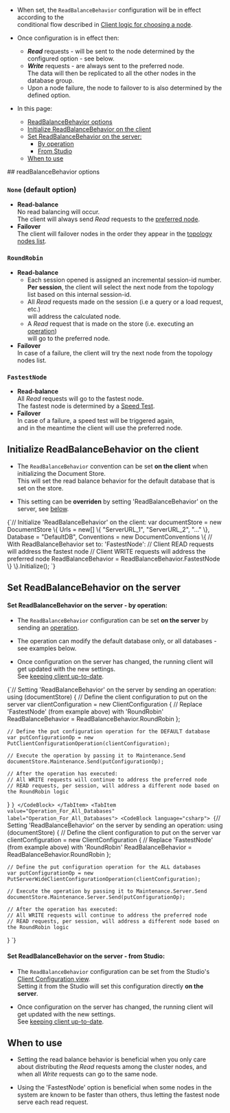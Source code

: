 
<Admonition type="note" title="">

* When set, the `ReadBalanceBehavior` configuration will be in effect according to the   
  conditional flow described in [Client logic for choosing a node](../../../client-api/configuration/load-balance/overview.mdx#client-logic-for-choosing-a-node).

* Once configuration is in effect then:  
  * **_Read_** requests - will be sent to the node determined by the configured option - see below.
  * **_Write_** requests - are always sent to the preferred node.  
    The data will then be replicated to all the other nodes in the database group. 
  * Upon a node failure, the node to failover to is also determined by the defined option.  

* In this page:
    * [ReadBalanceBehavior options](../../../client-api/configuration/load-balance/read-balance-behavior.mdx#readbalancebehavior-options)  
    * [Initialize ReadBalanceBehavior on the client](../../../client-api/configuration/load-balance/read-balance-behavior.mdx#initialize-readbalancebehavior-on-the-client)  
    * [Set ReadBalanceBehavior on the server:](../../../client-api/configuration/load-balance/read-balance-behavior.mdx#set-readbalancebehavior-on-the-server)  
        * [By operation](../../../client-api/configuration/load-balance/read-balance-behavior.mdx#set-readbalancebehavior-on-the-server---by-operation)  
        * [From Studio](../../../client-api/configuration/load-balance/read-balance-behavior.mdx#set-readbalancebehavior-on-the-server---from-studio)  
    * [When to use](../../../client-api/configuration/load-balance/read-balance-behavior.mdx#when-to-use)
     
</Admonition>
## readBalanceBehavior options 

### `None` (default option)

  * **Read-balance**  
    No read balancing will occur.  
    The client will always send _Read_ requests to the [preferred node](../../../client-api/configuration/load-balance/overview.mdx#the-preferred-node).
  * **Failover**  
    The client will failover nodes in the order they appear in the [topology nodes list](../../../studio/database/settings/manage-database-group.mdx#database-group-topology---actions).
### `RoundRobin`

* **Read-balance**
  * Each session opened is assigned an incremental session-id number.  
    **Per session**, the client will select the next node from the topology list based on this internal session-id.  
  * All _Read_ requests made on the session (i.e a query or a load request, etc.)  
    will address the calculated node.  
  * A _Read_ request that is made on the store (i.e. executing an [operation](../../../client-api/operations/what-are-operations.mdx))   
    will go to the preferred node.  
* **Failover**  
  In case of a failure, the client will try the next node from the topology nodes list.  
### `FastestNode`

  * **Read-balance**  
    All _Read_ requests will go to the fastest node.  
    The fastest node is determined by a [Speed Test](../../../client-api/cluster/speed-test.mdx).
  * **Failover**  
    In case of a failure, a speed test will be triggered again,  
    and in the meantime the client will use the preferred node.



## Initialize ReadBalanceBehavior on the client 

* The `ReadBalanceBehavior` convention can be set **on the client** when initializing the Document Store.  
  This will set the read balance behavior for the default database that is set on the store.  

* This setting can be **overriden** by setting 'ReadBalanceBehavior' on the server, see [below](../../../client-api/configuration/load-balance/read-balance-behavior.mdx#set-readbalancebehavior-on-the-server).   

<TabItem value="ReadBalance_1" label="ReadBalance_1">
<CodeBlock language="csharp">
{`// Initialize 'ReadBalanceBehavior' on the client:
var documentStore = new DocumentStore
\{
    Urls = new[] \{ "ServerURL_1", "ServerURL_2", "..." \},
    Database = "DefaultDB",
    Conventions = new DocumentConventions
    \{
        // With ReadBalanceBehavior set to: 'FastestNode':
        // Client READ requests will address the fastest node
        // Client WRITE requests will address the preferred node
        ReadBalanceBehavior = ReadBalanceBehavior.FastestNode
    \}
\}.Initialize();
`}
</CodeBlock>
</TabItem>



## Set ReadBalanceBehavior on the server 

#### Set ReadBalanceBehavior on the server - by operation:

* The `ReadBalanceBehavior` configuration can be set **on the server** by sending an [operation](../../../client-api/operations/what-are-operations.mdx).  

* The operation can modify the default database only, or all databases - see examples below.  

* Once configuration on the server has changed, the running client will get updated with the new settings.  
  See [keeping client up-to-date](../../../client-api/configuration/load-balance/overview.mdx#keeping-the-client-topology-up-to-date).  

<Tabs groupId='languageSyntax'>
<TabItem value="Operation_For_Default_Database" label="Operation_For_Default_Database">
<CodeBlock language="csharp">
{`// Setting 'ReadBalanceBehavior' on the server by sending an operation:
using (documentStore)
{
    // Define the client configuration to put on the server
    var clientConfiguration = new ClientConfiguration
    {
        // Replace 'FastestNode' (from example above) with 'RoundRobin'
        ReadBalanceBehavior = ReadBalanceBehavior.RoundRobin
    };
    
    // Define the put configuration operation for the DEFAULT database
    var putConfigurationOp = new PutClientConfigurationOperation(clientConfiguration);
    
    // Execute the operation by passing it to Maintenance.Send
    documentStore.Maintenance.Send(putConfigurationOp);
    
    // After the operation has executed:
    // All WRITE requests will continue to address the preferred node 
    // READ requests, per session, will address a different node based on the RoundRobin logic
}
`}
</CodeBlock>
</TabItem>
<TabItem value="Operation_For_All_Databases" label="Operation_For_All_Databases">
<CodeBlock language="csharp">
{`// Setting 'ReadBalanceBehavior' on the server by sending an operation:
using (documentStore)
{
    // Define the client configuration to put on the server
    var clientConfiguration = new ClientConfiguration
    {
        // Replace 'FastestNode' (from example above) with 'RoundRobin'
        ReadBalanceBehavior = ReadBalanceBehavior.RoundRobin
    };
    
    // Define the put configuration operation for the ALL databases
    var putConfigurationOp = new PutServerWideClientConfigurationOperation(clientConfiguration);
    
    // Execute the operation by passing it to Maintenance.Server.Send
    documentStore.Maintenance.Server.Send(putConfigurationOp);
    
    // After the operation has executed:
    // All WRITE requests will continue to address the preferred node 
    // READ requests, per session, will address a different node based on the RoundRobin logic
}
`}
</CodeBlock>
</TabItem>
</Tabs>

#### Set ReadBalanceBehavior on the server - from Studio:

* The `ReadBalanceBehavior` configuration can be set from the Studio's [Client Configuration view](../../../studio/database/settings/client-configuration-per-database.mdx).  
  Setting it from the Studio will set this configuration directly **on the server**.  

* Once configuration on the server has changed, the running client will get updated with the new settings.  
  See [keeping client up-to-date](../../../client-api/configuration/load-balance/overview.mdx#keeping-the-client-topology-up-to-date).  



## When to use 

* Setting the read balance behavior is beneficial when you only care about distributing the _Read_ requests among the cluster nodes,
  and when all _Write_ requests can go to the same node.

* Using the 'FastestNode' option is beneficial when some nodes in the system are known to be faster than others,
  thus letting the fastest node serve each read request.





